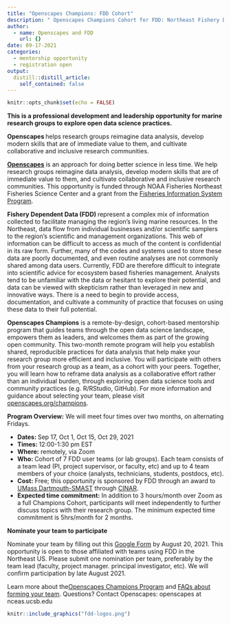 ```yaml
---
title: "Openscapes Champions: FDD Cohort"
description: " Openscapes Champions Cohort for FDD: Northeast Fishery Dependent Data Users September-October 2021"
author:
  - name: Openscapes and FDD
    url: {}
date: 09-17-2021
categories:
  - mentorship opportunity
  - registration open
output:
  distill::distill_article:
    self_contained: false
---
```



```r
knitr::opts_chunk$set(echo = FALSE)
```



**This is a professional development and leadership opportunity for marine research groups to explore open data science practices.**

**Openscapes **helps research groups reimagine data analysis, develop modern skills that are of immediate value to them, and cultivate collaborative and inclusive research communities.

**[Openscapes](https://openscapes.org)** is an approach for doing better science in less time. We help research groups reimagine data analysis, develop modern skills that are of immediate value to them, and cultivate collaborative and inclusive research communities. This opportunity is funded through NOAA Fisheries Northeast Fisheries Science Center and a grant from the [Fisheries Information System Program](https://www.fisheries.noaa.gov/national/commercial-fishing/fisheries-information-system-program).

**Fishery Dependent Data (FDD) **represent a complex mix of information collected to facilitate managing the region's living marine resources. In the Northeast, data flow from individual businesses and/or scientific samplers to the region's scientific and management organizations. This web of information can be difficult to access as much of the content is confidential in its raw form. Further, many of the codes and systems used to store these data are poorly documented, and even routine analyses are not commonly shared among data users. Currently, FDD are therefore difficult to integrate into scientific advice for ecosystem based fisheries management. Analysts tend to be unfamiliar with the data or hesitant to explore their potential, and data can be viewed with skepticism rather than leveraged in new and innovative ways. There is a need to begin to provide access, documentation, and cultivate a community of practice that focuses on using these data to their full potential.

**Openscapes Champions** is a remote-by-design, cohort-based mentorship program that guides teams through the open data science landscape, empowers them as leaders, and welcomes them as part of the growing open community. This two-month remote program will help you establish shared, reproducible practices for data analysis that help make your research group more efficient and inclusive. You will participate with others from your research group as a team, as a cohort with your peers. Together, you will learn how to reframe data analysis as a collaborative effort rather than an individual burden, through exploring open data science tools and community practices (e.g. R/RStudio, GitHub). For more information and guidance about selecting your team, please visit [openscapes.org/champions](https://www.openscapes.org/champions/).

**Program Overview:** We will meet four times over two months, on alternating Fridays.

* **Dates: **Sep 17, Oct 1, Oct 15, Oct 29, 2021
* **Times: **12:00-1:30 pm EST 
* **Where:** remotely, via Zoom
* **Who: **Cohort of 7 FDD user teams (or lab groups). Each team consists of a team lead (PI, project supervisor, or faculty, etc) and up to 4 team members of your choice (analysts, technicians, students, postdocs, etc). 
* **Cost:** Free; this opportunity is sponsored by FDD through an award to [UMass Dartmouth-SMAST](https://www.umassd.edu/smast/) through [CINAR](http://www.cinar.org/).
* **Expected time commitment:** In addition to 3 hours/month over Zoom as a full Champions Cohort, participants will meet independently to further discuss topics with their research group. The minimum expected time commitment is 5hrs/month for 2 months.



**Nominate your team to participate**

Nominate your team by filling out this [Google Form](https://docs.google.com/forms/d/e/1FAIpQLSeUJUEqjRo0u4v5f8Ntv9qhDeGA6TkHmxlW1TjH0mg_3dDCDw/viewform?usp=sf_link) by August 20, 2021. This opportunity is open to those affiliated with teams using FDD in the Northeast US. Please submit one nomination per team, preferably by the team lead (faculty, project manager. principal investigator, etc). We will confirm participation by late August 2021. 

Learn more about the[ Openscapes Champions Program](https://openscapes.org/champions) and [FAQs about forming your team](https://openscapes.org/faq). Questions? Contact Openscapes: openscapes at nceas.ucsb.edu

```r
knitr::include_graphics("fdd-logos.png")  
```

